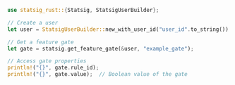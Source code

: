 ```rust
use statsig_rust::{Statsig, StatsigUserBuilder};

// Create a user
let user = StatsigUserBuilder::new_with_user_id("user_id".to_string()).build();

// Get a feature gate
let gate = statsig.get_feature_gate(&user, "example_gate");

// Access gate properties
println!("{}", gate.rule_id);
println!("{}", gate.value);  // Boolean value of the gate
```
